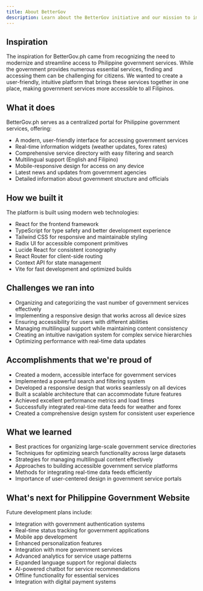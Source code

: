 ```yaml
---
title: About BetterGov
description: Learn about the BetterGov initiative and our mission to improve Philippine government websites
---
```


## Inspiration

The inspiration for BetterGov.ph came from recognizing the need to modernize and streamline access to Philippine government services. While the government provides numerous essential services, finding and accessing them can be challenging for citizens. We wanted to create a user-friendly, intuitive platform that brings these services together in one place, making government services more accessible to all Filipinos.

## What it does

BetterGov.ph serves as a centralized portal for Philippine government services, offering:

- A modern, user-friendly interface for accessing government services
- Real-time information widgets (weather updates, forex rates)
- Comprehensive service directory with easy filtering and search
- Multilingual support (English and Filipino)
- Mobile-responsive design for access on any device
- Latest news and updates from government agencies
- Detailed information about government structure and officials

## How we built it

The platform is built using modern web technologies:

- React for the frontend framework
- TypeScript for type safety and better development experience
- Tailwind CSS for responsive and maintainable styling
- Radix UI for accessible component primitives
- Lucide React for consistent iconography
- React Router for client-side routing
- Context API for state management
- Vite for fast development and optimized builds

## Challenges we ran into

- Organizing and categorizing the vast number of government services effectively
- Implementing a responsive design that works across all device sizes
- Ensuring accessibility for users with different abilities
- Managing multilingual support while maintaining content consistency
- Creating an intuitive navigation system for complex service hierarchies
- Optimizing performance with real-time data updates

## Accomplishments that we're proud of

- Created a modern, accessible interface for government services
- Implemented a powerful search and filtering system
- Developed a responsive design that works seamlessly on all devices
- Built a scalable architecture that can accommodate future features
- Achieved excellent performance metrics and load times
- Successfully integrated real-time data feeds for weather and forex
- Created a comprehensive design system for consistent user experience

## What we learned

- Best practices for organizing large-scale government service directories
- Techniques for optimizing search functionality across large datasets
- Strategies for managing multilingual content effectively
- Approaches to building accessible government service platforms
- Methods for integrating real-time data feeds efficiently
- Importance of user-centered design in government service portals

## What's next for Philippine Government Website

Future development plans include:

- Integration with government authentication systems
- Real-time status tracking for government applications
- Mobile app development
- Enhanced personalization features
- Integration with more government services
- Advanced analytics for service usage patterns
- Expanded language support for regional dialects
- AI-powered chatbot for service recommendations
- Offline functionality for essential services
- Integration with digital payment systems
